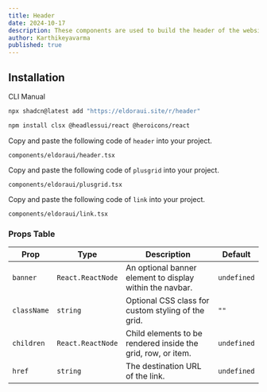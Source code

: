 ```yaml
---
title: Header
date: 2024-10-17
description: These components are used to build the header of the website.
author: Karthikeyavarma
published: true
---
```


<ComponentPreview name="headerdemo" />

## Installation

<Tabs defaultValue="cli">

<TabsList>
  <TabsTrigger value="cli">CLI</TabsTrigger>
  <TabsTrigger value="manual">Manual</TabsTrigger>
</TabsList>
<TabsContent value="cli">

```bash
npx shadcn@latest add "https://eldoraui.site/r/header"
```

</TabsContent>

<TabsContent value="manual">

<Steps>

<Step>

```bash
npm install clsx @headlessui/react @heroicons/react
```

</Step>

<Step>Copy and paste the following code of `header` into your project.</Step>

`components/eldoraui/header.tsx`

<ComponentSource name="header" />

<Step>Copy and paste the following code of `plusgrid` into your project.</Step>

`components/eldoraui/plusgrid.tsx`

<ComponentSource name="plusgrid" />

<Step>Copy and paste the following code of `link` into your project.</Step>

`components/eldoraui/link.tsx`

<ComponentSource name="link" />

</Steps>


</TabsContent>

</Tabs>



### Props Table

| Prop        | Type              | Description                                                  | Default     |
| ----------- | ----------------- | ------------------------------------------------------------ | ----------- |
| `banner`    | `React.ReactNode` | An optional banner element to display within the navbar.     | `undefined` |
| `className` | `string`          | Optional CSS class for custom styling of the grid.           | `""`        |
| `children`  | `React.ReactNode` | Child elements to be rendered inside the grid, row, or item. | `undefined` |
| `href`      | `string`          | The destination URL of the link.                             | `undefined` |

